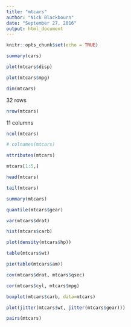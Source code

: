 ```yaml
---
title: "mtcars"
author: "Nick Blackbourn"
date: "September 27, 2016"
output: html_document
---
```


```r
knitr::opts_chunk$set(echo = TRUE)
```



```r
summary(cars)
```



```r
plot(mtcars$disp)
```



```r
plot(mtcars$mpg)
```



```r
dim(mtcars)
```


32 rows
```r
nrow(mtcars)
```


11 columns
```r
ncol(mtcars)
```


```r
# colnames(mtcars)
```


```r
attributes(mtcars)
```


```r
mtcars[1:5,]
```


```r
head(mtcars)
```


```r
tail(mtcars)
```


```r
summary(mtcars)
```


```r
quantile(mtcars$gear)
```


```r
var(mtcars$drat)
```



```r
hist(mtcars$carb)
```


```r
plot(density(mtcars$hp))
```


```r
table(mtcars$wt)
```


```r
pie(table(mtcars$am))
```



```r
cov(mtcars$drat, mtcars$qsec)
```


```r
cor(mtcars$cyl, mtcars$mpg)
```


```r
boxplot(mtcars$carb, data=mtcars)
```


```r
plot(jitter(mtcars$wt, jitter(mtcars$gear)))
```

```r
pairs(mtcars) 
```




